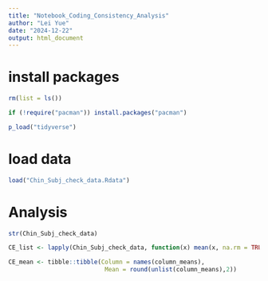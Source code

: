 ```yaml
---
title: "Notebook_Coding_Consistency_Analysis"
author: "Lei Yue"
date: "2024-12-22"
output: html_document
---
```



# install packages
```r
rm(list = ls())

if (!require("pacman")) install.packages("pacman")

p_load("tidyverse")
```


# load data
```r
load("Chin_Subj_check_data.Rdata")
```


# Analysis
```r
str(Chin_Subj_check_data)

CE_list <- lapply(Chin_Subj_check_data, function(x) mean(x, na.rm = TRUE))

CE_mean <- tibble::tibble(Column = names(column_means),
                           Mean = round(unlist(column_means),2))

```



